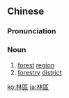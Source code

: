 {{also|林区}}
==Chinese==
{{zh-forms|s=林区}}

===Pronunciation===
{{zh-pron
|m=línqū
|mn=lîm-khu
|cat=n
}}

===Noun===
{{zh-noun}}

# [[forest]] [[region]]
# [[forestry]] [[district]] {{gloss|administrative division in the People's Republic of China}}

{{zh-cat|Advanced}}

[[ko:林區]]
[[ja:林區]]